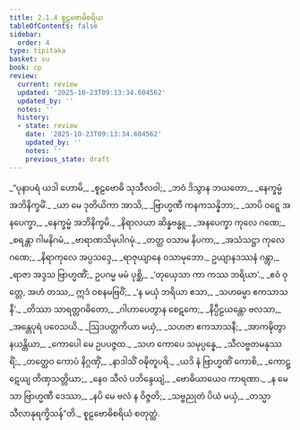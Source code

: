 ```yaml
---
title: 2.1.4 စူဠဗောဓိစရိယ
tableOfContents: false
sidebar:
  order: 4
type: tipitaka
basket: su
book: cp
review:
  current: review
  updated: '2025-10-23T09:13:34.604562'
  updated_by: ''
  notes: ''
  history:
  - state: review
    date: '2025-10-23T09:13:34.604562'
    updated_by: ''
    notes: ''
    previous_state: draft
---
```



<ReviewStatus review={frontmatter.review} showDetails={true} />

<HypothesisAnnotation frontmatter={frontmatter} />

<DynamicBreadcrumb />

<Division number="26" book="cp" e="ch" v="21" p="401">

<Paragraph number="190" type="verses" book="cp">
_“ပုနာပရံ ယဒါ ဟောမိ,_  
_စူဠဗောဓိ သုသီလဝါ;_  
_ဘဝံ ဒိသွာန ဘယတော,_  
_နေက္ခမ္မံ အဘိနိက္ခမိံ._  

</Paragraph>

</Division>
<Division number="27" book="cp" e="ch" v="21" p="401">

<Paragraph number="191" type="verses" book="cp">
_ယာ မေ ဒုတိယိကာ အာသိ,_  
_ဗြာဟ္မဏီ ကနကသန္နိဘာ;_  
_သာပိ ဝဋ္ဋေ အနပေက္ခာ,_  
_နေက္ခမ္မံ အဘိနိက္ခမိ._  

</Paragraph>

</Division>
<Division number="28" book="cp" e="ch" v="21" p="401">

<Paragraph number="192" type="verses" book="cp">
_နိရာလယာ ဆိန္နဗန္ဓူ,_  
_အနပေက္ခာ ကုလေ ဂဏေ;_  
_စရန္တာ ဂါမနိဂမံ,_  
_ဗာရာဏသိမုပါဂမုံ._  

</Paragraph>

</Division>
<Division number="29" book="cp" e="ch" v="21" p="401">

<Paragraph number="193" type="verses" book="cp">
_တတ္ထ ဝသာမ နိပကာ,_  
_အသံသဋ္ဌာ ကုလေ ဂဏေ;_  
_နိရာကုလေ အပ္ပသဒ္ဒေ,_  
_ရာဇုယျာနေ ဝသာမုဘော._  

</Paragraph>

</Division>
<Division number="30" book="cp" e="ch" v="21" p="401">

<Paragraph number="194" book="cp">
ဥယျာနဒဿနံ ဂန္တွာ,_  
_ရာဇာ အဒ္ဒသ ဗြာဟ္မဏိံ;_  
ဥပဂမ္မ မမံ ပုစ္ဆိ,_  
_‘တုယှေသာ ကာ ကဿ ဘရိယာ’._  

</Paragraph>

</Division>
<Division number="31" book="cp" e="ch" v="21" p="401">

<Paragraph number="195" type="verses" book="cp">
_ဧဝံ ဝုတ္တေ, အဟံ တဿ,_  
ဣဒံ ဝစနမဗြဝိံ;_  
_‘န မယှံ ဘရိယာ ဧသာ,_  
_သဟဓမ္မာ ဧကသာသနီ’._  

</Paragraph>

</Division>
<Division number="32" book="cp" e="ch" v="21" p="401">

<Paragraph number="196" type="verses" book="cp">
_တိဿာ သာရတ္တဂဓိတော,_  
_ဂါဟာပေတွာန စေဋကေ;_  
_နိပ္ပီဠယန္တော ဗလသာ,_  
_အန္တေပုရံ ပဝေသယိ._  

</Paragraph>

</Division>
<Division number="33" book="cp" e="ch" v="21" p="402">

<Paragraph number="197" type="verses" book="cp">
_ဩဒပတ္တကိယာ မယှံ,_  
_သဟဇာ ဧကသာသနီ;_  
_အာကဍ္ဎိတွာ နယန္တိယာ,_  
_ကောပေါ မေ ဥပပဇ္ဇထ._  

</Paragraph>

</Division>
<Division number="34" book="cp" e="ch" v="21" p="402">

<Paragraph number="198" type="verses" book="cp">
_သဟ ကောပေ သမုပ္ပန္နေ,_  
_သီလဗ္ဗတမနုဿရိံ;_  
_တတ္ထေဝ ကောပံ နိဂ္ဂဏှိံ,_  
_နာဒါသိံ ဝဍ္ဎိတူပရိ._  

</Paragraph>

</Division>
<Division number="35" book="cp" e="ch" v="21" p="402">

<Paragraph number="199" type="verses" book="cp">
_ယဒိ နံ ဗြာဟ္မဏိံ ကောစိ,_  
_ကောဋ္ဋေယျ တိဏှသတ္တိယာ;_  
_နေဝ သီလံ ပဘိန္ဒေယျံ,_  
_ဗောဓိယာယေဝ ကာရဏာ._  

</Paragraph>

</Division>
<Division number="36" book="cp" e="ch" v="21" p="402">

<Paragraph number="200" type="verses" book="cp">
_န မေသာ ဗြာဟ္မဏီ ဒေဿာ,_  
_နပိ မေ ဗလံ န ဝိဇ္ဇတိ;_  
_သဗ္ဗညုတံ ပိယံ မယှံ,_  
_တသ္မာ သီလာနုရက္ခိသန်”တိ._  


</Paragraph>
</Division>

<Paragraph number="201" type="center" book="cp">
စူဠဗောဓိစရိယံ စတုတ္ထံ.
</Paragraph>